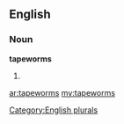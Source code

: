 ==English==

===Noun===
'''tapeworms'''

# {{plural of|[[tapeworm]]}}

[[Category:English plurals]]

[[ar:tapeworms]]
[[my:tapeworms]]